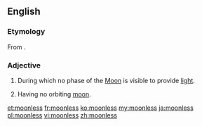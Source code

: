 ==English==

===Etymology===
From {{suffix|moon|less|lang=en}}.

===Adjective===
{{en-adj|-}}

# {{label|en|of a night}} During which no phase of the [[Moon]] is visible to provide [[light]].
# {{label|en|of a planet}} Having no orbiting [[moon]].

[[et:moonless]]
[[fr:moonless]]
[[ko:moonless]]
[[my:moonless]]
[[ja:moonless]]
[[pl:moonless]]
[[vi:moonless]]
[[zh:moonless]]